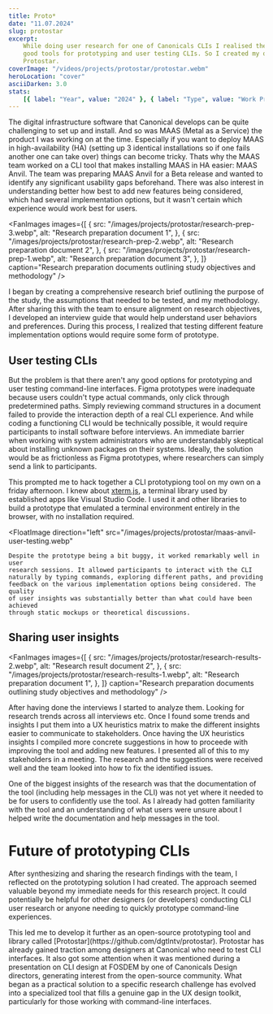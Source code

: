 ```yaml
---
title: Proto*
date: "11.07.2024"
slug: protostar
excerpt:
    While doing user research for one of Canonicals CLIs I realised there are no
    good tools for prototyping and user testing CLIs. So I created my own –
    Protostar.
coverImage: "/videos/projects/protostar/protostar.webm"
heroLocation: "cover"
asciiDarken: 3.0
stats:
    [{ label: "Year", value: "2024" }, { label: "Type", value: "Work Project" }]
---
```


The digital infrastructure software that Canonical develops can be quite
challenging to set up and install. And so was MAAS (Metal as a Service) the
product I was working on at the time. Especially if you want to deploy MAAS in
high-availability (HA) (setting up 3 identical installations so if one fails
another one can take over) things can become tricky. Thats why the MAAS team
worked on a CLI tool that makes installing MAAS in HA easier: MAAS Anvil. The
team was preparing MAAS Anvil for a Beta release and wanted to identify any
significant usability gaps beforehand. There was also interest in understanding
better how best to add new features being considered, which had several
implementation options, but it wasn't certain which experience would work best
for users.

<FanImages
    images={[
        {
            src: "/images/projects/protostar/research-prep-3.webp",
            alt: "Research preparation document 1",
        },
        {
            src: "/images/projects/protostar/research-prep-2.webp",
            alt: "Research preparation document 2",
        },
        {
            src: "/images/projects/protostar/research-prep-1.webp",
            alt: "Research preparation document 3",
        },
    ]}
    caption="Research preparation documents outlining study objectives and methodology"
/>

I began by creating a comprehensive research brief outlining the purpose of the
study, the assumptions that needed to be tested, and my methodology. After
sharing this with the team to ensure alignment on research objectives, I
developed an interview guide that would help understand user behaviors and
preferences. During this process, I realized that testing different feature
implementation options would require some form of prototype.

## User testing CLIs

But the problem is that there aren't any good options for prototyping and user
testing command-line interfaces. Figma prototypes were inadequate because users
couldn't type actual commands, only click through predetermined paths. Simply
reviewing command structures in a document failed to provide the interaction
depth of a real CLI experience. And while coding a functioning CLI would be
technically possible, it would require participants to install software before
interviews. An immediate barrier when working with system administrators who are
understandably skeptical about installing unknown packages on their systems.
Ideally, the solution would be as frictionless as Figma prototypes, where
researchers can simply send a link to participants.

This prompted me to hack together a CLI prototypiong tool on my own on a friday
afternoon. I knew about [xterm.js](https://xtermjs.org/), a terminal library
used by established apps like Visual Studio Code. I used it and other libraries
to build a prototype that emulated a terminal environment entirely in the
browser, with no installation required.

<FloatImage
    direction="left"
    src="/images/projects/protostar/maas-anvil-user-testing.webp"
>
    Despite the prototype being a bit buggy, it worked remarkably well in user
    research sessions. It allowed participants to interact with the CLI
    naturally by typing commands, exploring different paths, and providing
    feedback on the various implementation options being considered. The quality
    of user insights was substantially better than what could have been achieved
    through static mockups or theoretical discussions.
</FloatImage>

## Sharing user insights

<FanImages
    images={[
        {
            src: "/images/projects/protostar/research-results-2.webp",
            alt: "Research result document 2",
        },
        {
            src: "/images/projects/protostar/research-results-1.webp",
            alt: "Research preparation document 1",
        },
    ]}
    caption="Research preparation documents outlining study objectives and methodology"
/>

After having done the interviews I started to analyze them. Looking for research
trends across all interviews etc. Once I found some trends and insights I put
them into a UX heuristics matrix to make the different insights easier to
communicate to stakeholders. Once having the UX heuristics insights I compiled
more concrete suggestions in how to proceede with improving the tool and adding
new features. I presented all of this to my stakeholders in a meeting. The
research and the suggestions were received well and the team looked into how to
fix the identified issues.

<FloatImage direction="left" src="/images/projects/protostar/docs.webp">
    One of the biggest insights of the research was that the documentation of
    the tool (including help messages in the CLI) was not yet where it needed to
    be for users to confidently use the tool. As I already had gotten
    familiarity with the tool and an understanding of what users were unsure
    about I helped write the documentation and help messages in the tool.
</FloatImage>

# Future of prototyping CLIs

After synthesizing and sharing the research findings with the team, I reflected
on the prototyping solution I had created. The approach seemed valuable beyond
my immediate needs for this research project. It could potentially be helpful
for other designers (or developers) conducting CLI user research or anyone
needing to quickly prototype command-line experiences.

<FloatImage src="/videos/projects/protostar/protostar.webm">
    This led me to develop it further as an open-source prototyping tool and
    library called [Protostar](https://github.com/dgtlntv/protostar). Protostar
    has already gained traction among designers at Canonical who need to test
    CLI interfaces. It also got some attention when it was mentioned during a
    presentation on CLI design at FOSDEM by one of Canonicals Design directors,
    generating interest from the open-source community. What began as a
    practical solution to a specific research challenge has evolved into a
    specialized tool that fills a genuine gap in the UX design toolkit,
    particularly for those working with command-line interfaces.
</FloatImage>
